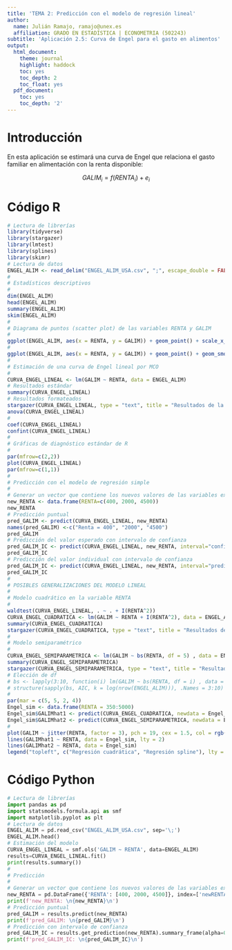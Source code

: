```yaml
---
title: 'TEMA 2: Predicción con el modelo de regresión lineal'
author:
  name: Julián Ramajo, ramajo@unex.es
  affiliation: GRADO EN ESTADÍSTICA | ECONOMETRIA (502243)
subtitle: 'Aplicación 2.5: Curva de Engel para el gasto en alimentos'
output:
  html_document:
    theme: journal
    highlight: haddock
    toc: yes
    toc_depth: 2
    toc_float: yes
  pdf_document:
    toc: yes
    toc_depth: '2'
---
```


# Introducción

En esta aplicación se estimará una curva de Engel que relaciona el gasto familiar en alimentación con la renta disponible:

$$
GALIM_{i} = f(RENTA_{i}) + e_{i}
$$

# Código R

```r
# Lectura de librerías
library(tidyverse)
library(stargazer)
library(lmtest)
library(splines)
library(skimr)
# Lectura de datos
ENGEL_ALIM <- read_delim("ENGEL_ALIM_USA.csv", ";", escape_double = FALSE, trim_ws = TRUE)
#
# Estadísticos descriptivos
#
dim(ENGEL_ALIM)
head(ENGEL_ALIM)
summary(ENGEL_ALIM)
skim(ENGEL_ALIM)
#
# Diagrama de puntos (scatter plot) de las variables RENTA y GALIM
#
ggplot(ENGEL_ALIM, aes(x = RENTA, y = GALIM)) + geom_point() + scale_x_continuous(limits = c(350, 5000), expand = c(0, 0)) + theme_bw() + labs(x = "Renta", y = "Gasto en alimentos")
#
ggplot(ENGEL_ALIM, aes(x = RENTA, y = GALIM)) + geom_point() + geom_smooth(method = "lm", se = FALSE) + scale_x_continuous(limits = c(350, 5000), expand = c(0, 0)) + theme_bw() + labs(x = "Renta", y = "Gasto en alimentos")
#
# Estimación de una curva de Engel lineal por MCO
#
CURVA_ENGEL_LINEAL <- lm(GALIM ~ RENTA, data = ENGEL_ALIM)
# Resultados estándar
summary(CURVA_ENGEL_LINEAL)
# Resultados formateados
stargazer(CURVA_ENGEL_LINEAL, type = "text", title = "Resultados de la regresión lineal")
anova(CURVA_ENGEL_LINEAL)
#
coef(CURVA_ENGEL_LINEAL)
confint(CURVA_ENGEL_LINEAL)
#
# Gráficas de diagnóstico estándar de R
#
par(mfrow=c(2,2))
plot(CURVA_ENGEL_LINEAL)
par(mfrow=c(1,1))
#
# Predicción con el modelo de regresión simple
#
# Generar un vector que contiene los nuevos valores de las variables explicativa
new_RENTA <- data.frame(RENTA=c(400, 2000, 4500))
new_RENTA
# Predicción puntual
pred_GALIM <- predict(CURVA_ENGEL_LINEAL, new_RENTA)
names(pred_GALIM) <-c("Renta = 400", "2000", "4500")
pred_GALIM
# Predicción del valor esperado con intervalo de confianza
pred_GALIM_IC <- predict(CURVA_ENGEL_LINEAL, new_RENTA, interval="confidence", level=0.95)
pred_GALIM_IC
# Predicción del valor individual con intervalo de confianza
pred_GALIM_IC <- predict(CURVA_ENGEL_LINEAL, new_RENTA, interval="prediction", level=0.95)
pred_GALIM_IC
#
# POSIBLES GENERALIZACIONES DEL MODELO LINEAL
#
# Modelo cuadrático en la variable RENTA
#
waldtest(CURVA_ENGEL_LINEAL, . ~ . + I(RENTA^2))
CURVA_ENGEL_CUADRATICA <- lm(GALIM ~ RENTA + I(RENTA^2), data = ENGEL_ALIM)
summary(CURVA_ENGEL_CUADRATICA)
stargazer(CURVA_ENGEL_CUADRATICA, type = "text", title = "Resultados de la regresión cuadrática")
#
# Modelo semiparamétrico
#
CURVA_ENGEL_SEMIPARAMETRICA <- lm(GALIM ~ bs(RENTA, df = 5) , data = ENGEL_ALIM)
summary(CURVA_ENGEL_SEMIPARAMETRICA)
stargazer(CURVA_ENGEL_SEMIPARAMETRICA, type = "text", title = "Resultados de la regresión spline")
# Elección de df
# bs <- lapply(3:10, function(i) lm(GALIM ~ bs(RENTA, df = i) , data = ENGEL_ALIM))
# structure(sapply(bs, AIC, k = log(nrow(ENGEL_ALIM))), .Names = 3:10)
#
par(mar = c(5, 5, 2, 4))
Engel_sim <- data.frame(RENTA = 350:5000)
Engel_sim$GALIMhat1 <- predict(CURVA_ENGEL_CUADRATICA, newdata = Engel_sim)
Engel_sim$GALIMhat2 <- predict(CURVA_ENGEL_SEMIPARAMETRICA, newdata = Engel_sim)
#
plot(GALIM ~ jitter(RENTA, factor = 3), pch = 19, cex = 1.5, col = rgb(0.5, 0.5, 0.5, alpha = 0.02), data = ENGEL_ALIM)
lines(GALIMhat1 ~ RENTA, data = Engel_sim, lty = 2)
lines(GALIMhat2 ~ RENTA, data = Engel_sim)
legend("topleft", c("Regresión cuadrática", "Regresión spline"), lty = c(2, 1), bty = "n")
```

# Código Python

```python
# Lectura de librerías
import pandas as pd
import statsmodels.formula.api as smf
import matplotlib.pyplot as plt
# Lectura de datos
ENGEL_ALIM = pd.read_csv("ENGEL_ALIM_USA.csv", sep='\;')
ENGEL_ALIM.head()
# Estimación del modelo
CURVA_ENGEL_LINEAL = smf.ols('GALIM ~ RENTA', data=ENGEL_ALIM)
results=CURVA_ENGEL_LINEAL.fit()
print(results.summary())
#
# Predicción
#
# Generar un vector que contiene los nuevos valores de las variables explicativa
new_RENTA = pd.DataFrame({'RENTA': [400, 2000, 4500]}, index=['newRENTA1', 'newRENTA2', 'newRENTA3'])
print(f'new_RENTA: \n{new_RENTA}\n')
# Predicción puntual
pred_GALIM = results.predict(new_RENTA)
print(f'pred_GALIM: \n{pred_GALIM}\n')
# Predicción con intervalo de confianza
pred_GALIM_IC = results.get_prediction(new_RENTA).summary_frame(alpha=0.05)
print(f'pred_GALIM_IC: \n{pred_GALIM_IC}\n')
```
